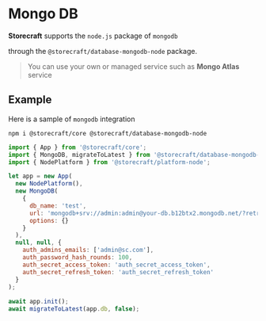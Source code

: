 # Mongo DB

**Storecraft** supports the `node.js` package of `mongodb`

through the `@storecraft/database-mongodb-node` package.

> You can use your own or managed service such as **Mongo Atlas** service

## Example
Here is a sample of `mongodb` integration

```text
npm i @storecraft/core @storecraft/database-mongodb-node
```

```js
import { App } from '@storecraft/core';
import { MongoDB, migrateToLatest } from '@storecraft/database-mongodb-node';
import { NodePlatform } from '@storecraft/platform-node';

let app = new App(
  new NodePlatform(),
  new MongoDB(
    { 
      db_name: 'test', 
      url: 'mongodb+srv://admin:admin@your-db.b12btx2.mongodb.net/?retryWrites=true&w=majority',
      options: {}
    }
  ),
  null, null, {
    auth_admins_emails: ['admin@sc.com'],
    auth_password_hash_rounds: 100,
    auth_secret_access_token: 'auth_secret_access_token',
    auth_secret_refresh_token: 'auth_secret_refresh_token'
  }
);
  
await app.init();
await migrateToLatest(app.db, false);


```
